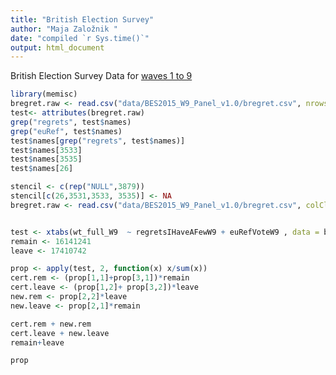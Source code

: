 ```yaml
---
title: "British Election Survey"
author: "Maja Založnik "
date: "compiled `r Sys.time()`"
output: html_document
---
```


British Election Survey Data for [waves 1 to 9](http://www.britishelectionstudy.com/data-object/british-election-study-combined-wave-1-9-internet-panel/)

```r
library(memisc)
bregret.raw <- read.csv("data/BES2015_W9_Panel_v1.0/bregret.csv", nrows=10)
test<- attributes(bregret.raw)
grep("regrets", test$names)
grep("euRef", test$names)
test$names[grep("regrets", test$names)]
test$names[3533]
test$names[3535]
test$names[26]

stencil <- c(rep("NULL",3879))
stencil[c(26,3531,3533, 3535)] <- NA
bregret.raw <- read.csv("data/BES2015_W9_Panel_v1.0/bregret.csv", colClasses = stencil)


test <- xtabs(wt_full_W9  ~ regretsIHaveAFewW9 + euRefVoteW9 , data = bregret.raw)[,1:2]
remain <- 16141241
leave <- 17410742

prop <- apply(test, 2, function(x) x/sum(x))
cert.rem <- (prop[1,1]+prop[3,1])*remain
cert.leave <- (prop[1,2]+ prop[3,2])*leave
new.rem <- prop[2,2]*leave
new.leave <- prop[2,1]*remain

cert.rem + new.rem 
cert.leave + new.leave
remain+leave

prop
```
